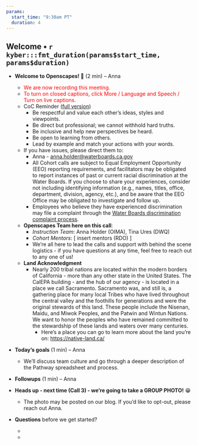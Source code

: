 ```yaml
---
params: 
  start_time: "9:30am PT"
  duration: 4
---
```


## Welcome • `r kyber:::fmt_duration(params$start_time, params$duration)`

-   **Welcome to Openscapes! 👋** (2 min) – Anna

    -   <font color="red">We are now recording this meeting.</font>
    -   <font color="red">To turn on closed captions, click More / Language and Speech / Turn on live captions.</font>
    -   CoC Reminder ([full version](https://www.openscapes.org/code-of-conduct/))
        -   Be respectful and value each other’s ideas, styles and viewpoints.
        -   Be direct but professional; we cannot withhold hard truths.
        -   Be inclusive and help new perspectives be heard.
        -   Be open to learning from others.
        -   Lead by example and match your actions with your words.
    -   If you have issues, please direct them to:
        -   Anna - [anna.holder\@waterboards.ca.gov](mailto:anna.holder@waterboards.ca.gov)
        -   All Cohort calls are subject to Equal Employment Opportunity (EEO) reporting requirements, and facilitators may be obligated to report instances of past or current racial discrimination at the Water Boards. If you choose to share your experiences, consider not including identifying information (e.g., names, titles, office, department, division, agency, etc.), and be aware that the EEO Office may be obligated to investigate and follow up.
        -   Employees who believe they have experienced discrimination may file a complaint through the [Water Boards discrimination complaint process](http://waternet/eeo/discrimination/index.shtml).
    -   **Openscapes Team here on this call**:
        -   *Instruction Team*: Anna Holder (OIMA), Tina Ures (DWQ)
        -   *Cohort Mentors*: [ insert mentors (RDO) ]
        -   We’re all here to lead the calls and support with behind the scene logistics - if you have questions at any time, feel free to reach out to any one of us!
    -   **Land Acknowledgment**
        -   Nearly 200 tribal nations are located within the modern borders of California - more than any other state in the United States. The CalEPA building - and the hub of our agency - is located in a place we call Sacramento. Sacramento was, and still is, a gathering place for many local Tribes who have lived throughout the central valley and the foothills for generations and were the original stewards of this land. These people include the Nisenan, Maidu, and Miwok Peoples, and the Patwin and Wintun Nations. We want to honor the peoples who have remained committed to the stewardship of these lands and waters over many centuries.
            -   Here’s a place you can go to learn more about the land you're on: <https://native-land.ca/>

-   **Today’s goals** (1 min) – Anna

    -   ‎‎We’ll discuss team culture and go through a deeper description of the Pathway spreadsheet and process. 

-   **Followups** (1 min) – Anna

-   **Heads up - next time (Call 3) - we're going to take a GROUP PHOTO!** ‎😁

    -   The photo may be posted on our blog. If you’d like to opt-out, please reach out Anna.

-   **Questions** before we get started?

    -   ‎
    -   
